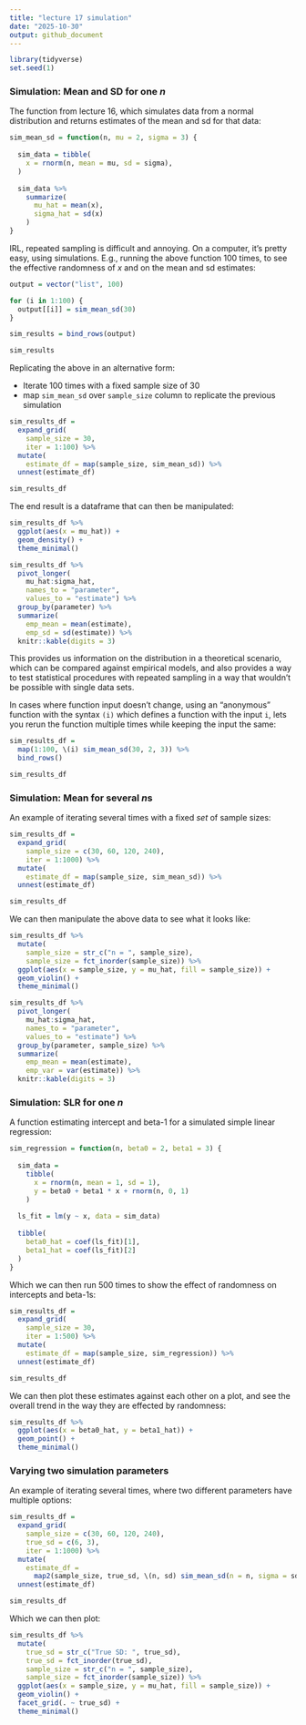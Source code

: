 ```yaml
---
title: "lecture 17 simulation"
date: "2025-10-30"
output: github_document
---
```


```r
library(tidyverse)
set.seed(1)
```

### Simulation: Mean and SD for one *n*

The function from lecture 16, which simulates data from a normal distribution and returns estimates of the mean and sd for that data:

```r
sim_mean_sd = function(n, mu = 2, sigma = 3) {
  
  sim_data = tibble(
    x = rnorm(n, mean = mu, sd = sigma),
  )
  
  sim_data %>% 
    summarize(
      mu_hat = mean(x),
      sigma_hat = sd(x)
    )
}
```

IRL, repeated sampling is difficult and annoying. On a computer, it's pretty easy, using simulations. E.g., running the above function 100 times, to see the effective randomness of *x* and on the mean and sd estimates:

```r
output = vector("list", 100)

for (i in 1:100) {
  output[[i]] = sim_mean_sd(30)
}

sim_results = bind_rows(output)

sim_results
```

Replicating the above in an alternative form:

- Iterate 100 times with a fixed sample size of 30
- map `sim_mean_sd` over `sample_size` column to replicate the previous simulation

```r
sim_results_df = 
  expand_grid(
    sample_size = 30,
    iter = 1:100) %>% 
  mutate(
    estimate_df = map(sample_size, sim_mean_sd)) %>% 
  unnest(estimate_df)

sim_results_df
```

The end result is a dataframe that can then be manipulated:

```r
sim_results_df %>% 
  ggplot(aes(x = mu_hat)) + 
  geom_density() +
  theme_minimal()
```

```r
sim_results_df %>% 
  pivot_longer(
    mu_hat:sigma_hat,
    names_to = "parameter", 
    values_to = "estimate") %>% 
  group_by(parameter) %>% 
  summarize(
    emp_mean = mean(estimate),
    emp_sd = sd(estimate)) %>% 
  knitr::kable(digits = 3)
```

This provides us information on the distribution in a theoretical scenario, which can be compared against empirical models, and also provides a way to test statistical procedures with repeated sampling in a way that wouldn't be possible with single data sets.

In cases where function input doesn't change, using an "anonymous" function with the syntax `(i)` which defines a function with the input `i`, lets you rerun the function multiple times while keeping the input the same:

```r
sim_results_df =   
  map(1:100, \(i) sim_mean_sd(30, 2, 3)) %>% 
  bind_rows()

sim_results_df
```

### Simulation: Mean for several *n*s

An example of iterating several times with a fixed *set* of sample sizes:

```r
sim_results_df = 
  expand_grid(
    sample_size = c(30, 60, 120, 240),
    iter = 1:1000) %>% 
  mutate(
    estimate_df = map(sample_size, sim_mean_sd)) %>% 
  unnest(estimate_df)

sim_results_df
```

We can then manipulate the above data to see what it looks like:

```r
sim_results_df %>% 
  mutate(
    sample_size = str_c("n = ", sample_size),
    sample_size = fct_inorder(sample_size)) %>% 
  ggplot(aes(x = sample_size, y = mu_hat, fill = sample_size)) + 
  geom_violin() +
  theme_minimal()
```

```r
sim_results_df %>% 
  pivot_longer(
    mu_hat:sigma_hat,
    names_to = "parameter", 
    values_to = "estimate") %>% 
  group_by(parameter, sample_size) %>% 
  summarize(
    emp_mean = mean(estimate),
    emp_var = var(estimate)) %>% 
  knitr::kable(digits = 3)
```

### Simulation: SLR for one *n*

A function estimating intercept and beta-1 for a simulated simple linear regression:

```r
sim_regression = function(n, beta0 = 2, beta1 = 3) {
  
  sim_data = 
    tibble(
      x = rnorm(n, mean = 1, sd = 1),
      y = beta0 + beta1 * x + rnorm(n, 0, 1)
    )
  
  ls_fit = lm(y ~ x, data = sim_data)
  
  tibble(
    beta0_hat = coef(ls_fit)[1],
    beta1_hat = coef(ls_fit)[2]
  )
}
```

Which we can then run 500 times to show the effect of randomness on intercepts and beta-1s:

```r
sim_results_df = 
  expand_grid(
    sample_size = 30,
    iter = 1:500) %>% 
  mutate(
    estimate_df = map(sample_size, sim_regression)) %>% 
  unnest(estimate_df)

sim_results_df
```

We can then plot these estimates against each other on a plot, and see the overall trend in the way they are effected by randomness:

```r
sim_results_df %>% 
  ggplot(aes(x = beta0_hat, y = beta1_hat)) + 
  geom_point() +
  theme_minimal()
```

### Varying two simulation parameters

An example of iterating several times, where two different parameters have multiple options:

```r
sim_results_df = 
  expand_grid(
    sample_size = c(30, 60, 120, 240),
    true_sd = c(6, 3),
    iter = 1:1000) %>% 
  mutate(
    estimate_df = 
      map2(sample_size, true_sd, \(n, sd) sim_mean_sd(n = n, sigma = sd))) %>% 
  unnest(estimate_df)

sim_results_df
```

Which we can then plot:

```r
sim_results_df %>% 
  mutate(
    true_sd = str_c("True SD: ", true_sd),
    true_sd = fct_inorder(true_sd),
    sample_size = str_c("n = ", sample_size),
    sample_size = fct_inorder(sample_size)) %>% 
  ggplot(aes(x = sample_size, y = mu_hat, fill = sample_size)) + 
  geom_violin() + 
  facet_grid(. ~ true_sd) +
  theme_minimal()
```

